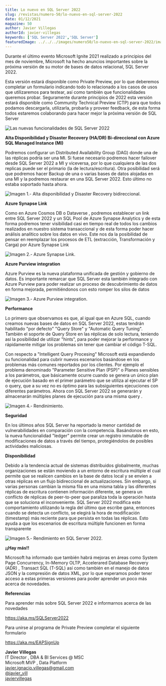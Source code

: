 ```yaml
---
title: Lo nuevo en SQL Server 2022
slug: /revistas/numero-50/lo-nuevo-en-sql-server-2022
date: 01/12/2021
magazine: 50
author: Javier Villegas
authorId: javier-villegas
keywords: ['SQL Server 2022','SQL Server']
featuredImage: ../../../images/numero50/lo-nuevo-en-sql-server-2022/image1.png
---
```


Durante el último evento Microsoft Ignite 2021 realizado a principios
del mes de noviembre, Microsoft ha hecho anuncios importantes sobre la
próxima versión de su motor de bases de datos relacional, SQL Server
2022.

Esta versión estará disponible como Private Preview, por lo que
deberemos completar un formulario indicando todo lo relacionado a los
casos de usos que utilizaremos para testear, así como también que
funcionalidades queremos probar. Seguramente durante principios de 2022
esta versión estará disponible como Community Technical Preview (CTP)
para que todos podamos descargarla, utilizarla, probarla y proveer
feedback, de esta forma todos estaremos colaborando para hacer mejor la
próxima versión de SQL Server

![Las nuevas funcionalidades de SQL Server 2022](../../../images/numero50/lo-nuevo-en-sql-server-2022/image1.png)


**Alta Disponibilidad y Disaster Recovery (HA/DR) Bi-direccional con Azure SQL Managed Instance (MI)**

Podremos configurar un Distributed Availability Group (DAG) donde una de
las réplicas podría ser una MI. Si fuese necesario podremos hacer
failover desde SQL Server 2022 a MI y viceversa, por lo que cualquiera
de las dos replicas puede ser el primario (la de lectura/escritura).
Otra posibilidad será que podremos hacer Backup de una o varias bases de
datos alojadas en una MI y la podremos restaurar en una SQL Server 2022.
Esto último no estaba soportado hasta ahora.

![Imagen 1.- Alta disponibilidad y Disaster Recovery bidireccional.](../../../images/numero50/lo-nuevo-en-sql-server-2022/image2.png)


**Azure Synapse Link**

Como en Azure Cosmos DB o Dataverse , podremos establecer un link entre
SQL Server 2022 y un SQL Pool de Azure Synapse Analytics y de esta forma
podremos tener visibilidad casi en tiempo real de todos los cambios
realizados en nuestro sistema transaccional y de esta forma poder hacer
análisis analítico sobre los datos en vivo. Este nos da la posibilidad
de pensar en reemplazar los procesos de ETL (extracción, Transformación
y Carga) por Azure Synapse Link

![Imagen 2.- Azure Synapse Link.](../../../images/numero50/lo-nuevo-en-sql-server-2022/image3.png)


**Azure Purview integration**

Azure Purview es la nueva plataforma unificada de gestión y gobierno de
datos. Es importante remarcar que SQL Server esta también integrado con
Azure Purview para poder realizar un proceso de descubrimiento de datos
en forma mejorada, permitiéndonos con esto romper los silos de datos

![Imagen 3.- Azure Purview integration.](../../../images/numero50/lo-nuevo-en-sql-server-2022/image4.png)


**Performance**

Lo primero que observamos es que, al igual que en Azure SQL, cuando
creamos nuevas bases de datos en SQL Server 2022, estas tendrán
habilitado "por defecto" "Query Store" y "Automatic Query Tuning".
También el soporte de Query Store en las réplicas de solo lectura,
teniendo así la posibilidad de utilizar "hints", para poder mejorar la
performance y rápidamente mitigar los problemas sin tener que cambiar el
código T-SQL.

Con respecto a "Intelligent Query Procesing" Microsoft está expandiendo
su funcionalidad para cubrir nuevos escenarios basándose en los
problemas más comunes reportados por los clientes. Por ejemplo el
problema denominado "Parameter Sensitive Plan (PSP)" o Planes sensibles
a los parámetros, que básicamente ocurre cuando se genera un único plan
de ejecución basado en el primer parámetro que se utiliza al ejecutar el
SP o query, que a su vez no es óptimo para las subsiguientes ejecuciones
con diferentes parámetros. Ahora con SQL Server 2022 se generarán y
almacenarán múltiples planes de ejecución para una misma query .

![Imagen 4.- Rendinimiento.](../../../images/numero50/lo-nuevo-en-sql-server-2022/image5.png)


**Seguridad**

En los últimos años SQL Server ha reportado la menor cantidad de
vulnerabilidades en comparación con la competencia. Basándonos en esto,
la nueva funcionalidad "ledger" permite crear un registro inmutable de
modificaciones de datos a través del tiempo, protegiéndolos de posibles
actividades maliciosas.

**Disponibilidad**

Debido a la tendencia actual de sistemas distribuidos globalmente,
muchas organizaciones se están moviendo a un entorno de escritura
múltiple el cual permite que se realicen cambios en la base de datos
local y se envíen a otras réplicas en un flujo bidireccional de
actualizaciones. Sin embargo, si varias personas cambian la misma fila
en una misma tabla y las diferentes réplicas de escritura contienen
información diferente, se genera un conflicto de réplicas de
peer-to-peer que paraliza toda la operación hasta que se soluciona el
inconveniente. SQL Server 2022 modifica este comportamiento utilizando
la regla del último que escribe gana, entonces cuando se detecta un
conflicto, se elegirá la hora de modificación (timestamp) más reciente
para que persista en todas las réplicas. Esto ayuda a que los escenarios
de escritura múltiple funcionen en forma transparente

![Imagen 5.- Rendimiento en SQL Server 2022.](../../../images/numero50/lo-nuevo-en-sql-server-2022/image6.png)


**¡¡Hay más!!**

Microsoft ha informado que también habrá mejoras en áreas como System
Page Concurrency, In-Memory OLTP, Accelerared Database Recovery (ADR) ,
Transact SQL (T-SQL) así como también en el manejo de datos JSON y la
compresión de datos XML, por lo que esperamos poder tener acceso a estas
primeras versiones para poder aprender un poco más acerca de novedades.

**Referencias**

Para aprender más sobre SQL Server 2022 e informarnos acerca de las
novedades

https://aka.ms/SQLServer2022

Para unirse al programa de Private Preview completar el siguiente
formulario

https://aka.ms/EAPSignUp

**Javier Villegas** <br />
IT Director , DBA & BI Services @ MSC <br />
Microsoft MVP , Data Platform <br />
javier.ignacio.villegas@gmail.com <br />
[@javier_vill](https://twitter.com/javier_vill) <br />
[javiervillegas](https://www.linkedin.com/in/javiervillegas/) <br />